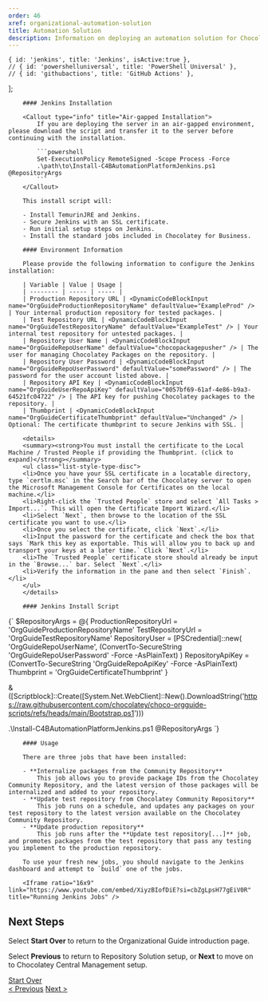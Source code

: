 ```yaml
---
order: 46
xref: organizational-automation-solution
title: Automation Solution
description: Information on deploying an automation solution for Chocolatey For Business
---
```


<OrgGuidePackageAutomationIntro />

    { id: 'jenkins', title: 'Jenkins', isActive:true },
    // { id: 'powershelluniversal', title: 'PowerShell Universal' },
    // { id: 'githubactions', title: 'GitHub Actions' },
];

<TabsTabContainer content={automationpipeline} />
<TabsPaneContainer>
    <TabsPane content={automationpipeline[0]}>
        <JenkinsHardwareRecommendations />

        #### Jenkins Installation

        <Callout type="info" title="Air-gapped Installation">
            If you are deploying the server in an air-gapped environment, please download the script and transfer it to the server before continuing with the installation.

            ```powershell
            Set-ExecutionPolicy RemoteSigned -Scope Process -Force
            .\path\to\Install-C4BAutomationPlatformJenkins.ps1 @RepositoryArgs
            ```
        </Callout>

        This install script will:

        - Install TemurinJRE and Jenkins.
        - Secure Jenkins with an SSL certificate.
        - Run initial setup steps on Jenkins.
        - Install the standard jobs included in Chocolatey for Business.

        #### Environment Information

        Please provide the following information to configure the Jenkins installation:

        | Variable | Value | Usage |
        | -------- | ----- | ----- |
        | Production Repository URL | <DynamicCodeBlockInput name="OrgGuideProductionRepositoryName" defaultValue="ExampleProd" /> | Your internal production repository for tested packages. |
        | Test Repository URL | <DynamicCodeBlockInput name="OrgGuideTestRepositoryName" defaultValue="ExampleTest" /> | Your internal test repository for untested packages. |
        | Repository User Name | <DynamicCodeBlockInput name="OrgGuideRepoUserName" defaultValue="chocopackagepusher" /> | The user for managing Chocolatey Packages on the repository. |
        | Repository User Password | <DynamicCodeBlockInput name="OrgGuideRepoUserPassword" defaultValue="somePassword" /> | The password for the user account listed above. |
        | Repository API Key | <DynamicCodeBlockInput name="OrgGuideUserRepoApiKey" defaultValue="0057bf69-61af-4e86-b9a3-64521fc04722" /> | The API key for pushing Chocolatey packages to the repository. |
        | Thumbprint | <DynamicCodeBlockInput name="OrgGuideCertificateThumbprint" defaultValue="Unchanged" /> | Optional: The certificate thumbprint to secure Jenkins with SSL. |

        <details>
        <summary><strong>You must install the certificate to the Local Machine / Trusted People if providing the Thumbprint. (click to expand)</strong></summary>
        <ul class="list-style-type-disc">
        <li>Once you have your SSL certificate in a locatable directory, type `certlm.msc` in the Search bar of the Chocolatey server to open the Microsoft Management Console for Certificates on the local machine.</li>
        <li>Right-click the `Trusted People` store and select `All Tasks > Import...`. This will open the Certificate Import Wizard.</li>
        <li>Select `Next`, then browse to the location of the SSL certificate you want to use.</li>
        <li>Once you select the certificate, click `Next`.</li>
        <li>Input the password for the certificate and check the box that says `Mark this key as exportable. This will allow you to back up and transport your keys at a later time.` Click `Next`.</li>
        <li>The `Trusted People` certificate store should already be input in the `Browse...` bar. Select `Next`.</li>
        <li>Verify the information in the pane and then select `Finish`.</li>
        </ul>
        </details>

        #### Jenkins Install Script

<DynamicCodeBlock language="powershell">
{`
$RepositoryArgs = @{
    ProductionRepositoryUrl = 'OrgGuideProductionRepositoryName'
    TestRepositoryUrl = 'OrgGuideTestRepositoryName'
    RepositoryUser = [PSCredential]::new(
        'OrgGuideRepoUserName',
        (ConvertTo-SecureString 'OrgGuideRepoUserPassword' -Force -AsPlainText)
    )
    RepositoryApiKey = (ConvertTo-SecureString 'OrgGuideRepoApiKey' -Force -AsPlainText)
    Thumbprint = 'OrgGuideCertificateThumbprint'
}

& ([Scriptblock]::Create([System.Net.WebClient]::New().DownloadString('https://raw.githubusercontent.com/chocolatey/choco-orgguide-scripts/refs/heads/main/Bootstrap.ps1')))

.\\Install-C4BAutomationPlatformJenkins.ps1 @RepositoryArgs
`}
</DynamicCodeBlock>

        #### Usage

        There are three jobs that have been installed:

        - **Internalize packages from the Community Repository**  
            This job allows you to provide package IDs from the Chocolatey Community Repository, and the latest version of those packages will be internalized and added to your repository.
        - **Update test repository from Chocolatey Community Repository**  
            This job runs on a schedule, and updates any packages on your test repository to the latest version available on the Chocolatey Community Repository.
        - **Update production repository**  
            This job runs after the **Update test repository[...]** job, and promotes packages from the test repository that pass any testing you implement to the production repository.

        To use your fresh new jobs, you should navigate to the Jenkins dashboard and attempt to `build` one of the jobs.

        <Iframe ratio="16x9" link="https://www.youtube.com/embed/XiyzBIofDiE?si=cbZgLpsH77gEiV0R" title="Running Jenkins Jobs" />
<Xref title="Back To Top" value="organizational-automation-solution"/>
    </TabsPane>
</TabsPaneContainer>

## Next Steps

Select **Start Over** to return to the Organizational Guide introduction page.

Select **Previous** to return to Repository Solution setup, or **Next** to move on to Chocolatey Central Management setup.

<div class="d-flex justify-content-between align-items-center">
    <a role="button" class="btn btn-primary btn-lg" href="/en-us/guides/organizations/new-organizational-deployment-guide/">Start Over</a>
    <div>
        <a role="button" class="btn btn-primary btn-lg" href="/en-us/guides/organizations/new-organizational-deployment-guide/repository-solution">< Previous</a>
        <a role="button" class="btn btn-primary btn-lg" href="/en-us/guides/organizations/new-organizational-deployment-guide/setup-central-management">Next ></a>
    </div>
</div>